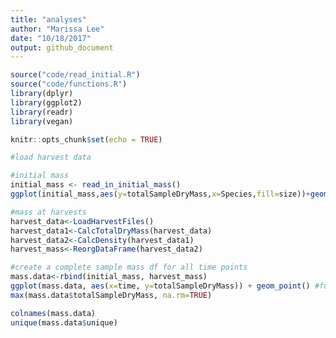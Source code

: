 ```yaml
---
title: "analyses"
author: "Marissa Lee"
date: "10/18/2017"
output: github_document
---
```


```r
source("code/read_initial.R")
source("code/functions.R")
library(dplyr)
library(ggplot2)
library(readr)
library(vegan)
```

```r
knitr::opts_chunk$set(echo = TRUE)

#load harvest data

#initial mass
initial_mass <- read_in_initial_mass()
ggplot(initial_mass,aes(y=totalSampleDryMass,x=Species,fill=size))+geom_violin()+ theme(axis.text.x=element_text(angle=90,hjust=1)) + scale_y_log10()

#mass at harvests
harvest_data<-LoadHarvestFiles()
harvest_data1<-CalcTotalDryMass(harvest_data)
harvest_data2<-CalcDensity(harvest_data1)
harvest_mass<-ReorgDataFrame(harvest_data2)

#create a complete sample mass df for all time points
mass.data<-rbind(initial_mass, harvest_mass)
ggplot(mass.data, aes(x=time, y=totalSampleDryMass)) + geom_point() #funky outlier
max(mass.data$totalSampleDryMass, na.rm=TRUE)

colnames(mass.data)
unique(mass.data$unique)





```




